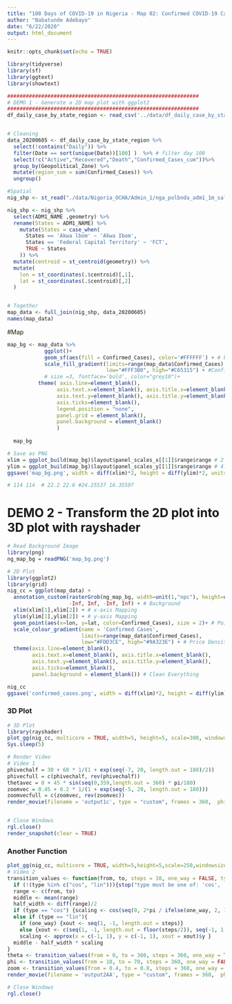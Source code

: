 ```yaml
---
title: "100 Days of COVID-19 in Nigeria - Map 02: Confirmed COVID-19 Cases by States (and FCT)"
author: "Babatunde Adebayo"
date: "6/22/2020"
output: html_document
---
```


```r
knitr::opts_chunk$set(echo = TRUE)
```

```r
library(tidyverse)
library(sf)
library(ggtext)
library(showtext)
```

```r
##############################################################
# DEMO 1 - Generate a 2D map plot with ggplot2
##############################################################
df_daily_case_by_state_region <- read_csv('../data/df_daily_case_by_state_region.csv')


# Cleaning
data_20200605 <- df_daily_case_by_state_region %>% 
  select(!contains("Daily")) %>% 
  filter(Date == sort(unique(Date))[100] )  %>% # filter day 100
  select(!c("Active","Recovered","Death","Confirmed_Cases_cum"))%>% 
  group_by(Geopolitical_Zone) %>% 
  mutate(region_sum = sum(Confirmed_Cases)) %>% 
  ungroup() 

#Spatial
nig_shp <- st_read("./data/Nigeria_OCHA/Admin_1/nga_polbnda_adm1_1m_salb.shp") 

nig_shp <- nig_shp %>% 
  select(ADM1_NAME ,geometry) %>% 
  rename(States = ADM1_NAME) %>% 
    mutate(States = case_when(
      States == 'Akwa lbom' ~ 'Akwa Ibom',
      States == 'Federal Capital Territory' ~ 'FCT',
      TRUE ~ States
    )) %>%  
  mutate(centroid = st_centroid(geometry)) %>%
  mutate(
    lon = st_coordinates(.$centroid)[,1],
    lat = st_coordinates(.$centroid)[,2]
  )


# Together
map_data <- full_join(nig_shp, data_20200605)
names(map_data)
```


#Map
```r

map_bg <- map_data %>%   
            ggplot()+ 
            geom_sf(aes(fill = Confirmed_Cases), color='#FFFFFF') + # border color 
            scale_fill_gradient(limits=range(map_data$Confirmed_Cases), 
                                low="#FFF3B0", high="#C65315") + #Confirmed Cases Density Color             # geom_sf_text(aes(x = lon, y=lat-2,label=States), 
            # size =3, fontface='bold', color="grey10")+
          theme( axis.line=element_blank(),
                axis.text.x=element_blank(), axis.title.x=element_blank(),
                axis.text.y=element_blank(), axis.title.y=element_blank(),
                axis.ticks=element_blank(),
                legend.position = "none", 
                panel.grid = element_blank(),
                panel.background = element_blank() 
                )
  
  map_bg
```


```r
# Save as PNG
xlim = ggplot_build(map_bg)$layout$panel_scales_x[[1]]$range$range # 2.67 14.68
ylim = ggplot_build(map_bg)$layout$panel_scales_y[[1]]$range$range # 4.28 13.9
ggsave('map_bg.png', width = diff(xlim)*2, height = diff(ylim)*2, units = "cm") #480 384.9553

# 114 114  # 22.2 22.6 #24.25537 16.35597
```

##############################################################
# DEMO 2 - Transform the 2D plot into 3D plot with rayshader
##############################################################

```r
# Read Background Image
library(png)
ng_map_bg = readPNG('map_bg.png')
```

```r
# 2D Plot
library(ggplot2)
library(grid)
nig_cc = ggplot(map_data) + 
  annotation_custom(rasterGrob(ng_map_bg, width=unit(1,"npc"), height=unit(1,"npc")), 
                    -Inf, Inf, -Inf, Inf) + # Background
  xlim(xlim[1],xlim[2]) + # x-axis Mapping
  ylim(ylim[1],ylim[2]) + # y-axis Mapping
  geom_point(aes(x=lon, y=lat, color=Confirmed_Cases), size = 2)+ # Points
  scale_colour_gradient(name = 'Confirmed Cases', 
                        limits=range(map_data$Confirmed_Cases), 
                        low="#FDD3CE", high="#9A323E") + # Price Density Color
  theme(axis.line=element_blank(), 
        axis.text.x=element_blank(), axis.title.x=element_blank(),
        axis.text.y=element_blank(), axis.title.y=element_blank(),
        axis.ticks=element_blank(),  
        panel.background = element_blank()) # Clean Everything

nig_cc
ggsave('confirmed_cases.png', width = diff(xlim)*2, height = diff(ylim)*2, units = "cm")
```

### 3D Plot
```r
# 3D Plot
library(rayshader)
plot_gg(nig_cc, multicore = TRUE, width=5, height=5, scale=300, windowsize=c(1450,876))
Sys.sleep(5)

# Render Video
# Video 1
phivechalf = 30 + 60 * 1/(1 + exp(seq(-7, 20, length.out = 180)/2))
phivecfull = c(phivechalf, rev(phivechalf))
thetavec = 0 + 45 * sin(seq(0,359,length.out = 360) * pi/180)
zoomvec = 0.45 + 0.2 * 1/(1 + exp(seq(-5, 20, length.out = 180)))
zoomvecfull = c(zoomvec, rev(zoomvec))
render_movie(filename = 'output1c', type = "custom", frames = 360,  phi = phivecfull, zoom = zoomvecfull, theta = thetavec,)


# Close Windows
rgl.close()
render_snapshot(clear = TRUE)
```
### Another Function
```r
plot_gg(nig_cc, multicore = TRUE, width=5,height=5,scale=250,windowsize=c(1450,876))
# Video 2
transition_values <- function(from, to, steps = 10, one_way = FALSE, type = "cos") {
  if (!(type %in% c("cos", "lin"))){stop("type must be one of: 'cos', 'lin'")}
  range <- c(from, to)
  middle <- mean(range)
  half_width <- diff(range)/2
  if (type == "cos") {scaling <- cos(seq(0, 2*pi / ifelse(one_way, 2, 1), length.out = steps))}
  else if (type == "lin"){
    if (one_way) {xout <- seq(1, -1, length.out = steps)} 
    else {xout <- c(seq(1, -1, length.out = floor(steps/2)), seq(-1, 1, length.out = ceiling(steps/2)))}
    scaling <- approx(x = c(-1, 1), y = c(-1, 1), xout = xout)$y }
  middle - half_width * scaling
}
theta <- transition_values(from = 0, to = 360, steps = 360, one_way = TRUE, type = "lin")
phi <- transition_values(from = 10, to = 70, steps = 360, one_way = FALSE, type = "cos")
zoom <- transition_values(from = 0.4, to = 0.8, steps = 360, one_way = FALSE, type = "cos")
render_movie(filename = 'output2AA', type = "custom", frames = 360,  phi = phi, zoom = zoom, theta = theta)

# Close Windows
rgl.close()
```

